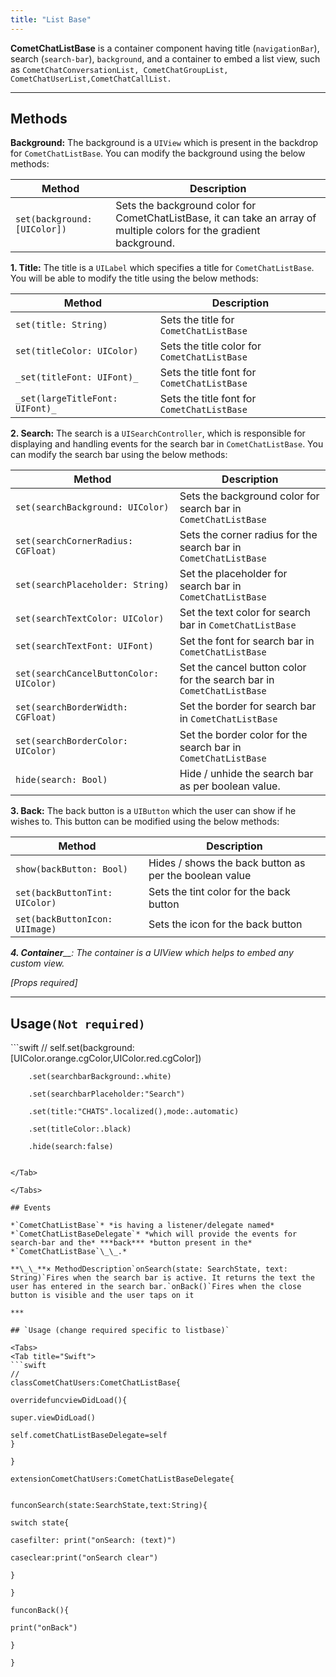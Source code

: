 ```yaml
---
title: "List Base"
---
```


**CometChatListBase** is a container component having title (`navigationBar`), search (`search-bar`), `background`, and a container to embed a list view, such as `CometChatConversationList, CometChatGroupList, CometChatUserList,CometChatCallList.`

***

## Methods

**Background:** The background is a `UIView` which is present in the backdrop for `CometChatListBase`. You can modify the background using the below methods:

| Method                       | Description                                                                                                           |
| ---------------------------- | --------------------------------------------------------------------------------------------------------------------- |
| `set(background: [UIColor])` | Sets the background color for CometChatListBase, it can take an array of multiple colors for the gradient background. |

**1. Title:** The title is a `UILabel` which specifies a title for `CometChatListBase`. You will be able to modify the title using the below methods:

| Method                          | Description                                  |
| ------------------------------- | -------------------------------------------- |
| `set(title: String)`            | Sets the title for `CometChatListBase`       |
| `set(titleColor: UIColor)`      | Sets the title color for `CometChatListBase` |
| `_set(titleFont: UIFont)_`      | Sets the title font for `CometChatListBase`  |
| `_set(largeTitleFont: UIFont)_` | Sets the title font for `CometChatListBase`  |

**2. Search:** The search is a `UISearchController`, which is responsible for displaying and handling events for the search bar in `CometChatListBase`. You can modify the search bar using the below methods:

| Method                                  | Description                                                           |
| --------------------------------------- | --------------------------------------------------------------------- |
| `set(searchBackground: UIColor)`        | Sets the background color for search bar in `CometChatListBase`       |
| `set(searchCornerRadius: CGFloat)`      | Sets the corner radius for the search bar in `CometChatListBase`      |
| `set(searchPlaceholder: String)`        | Set the placeholder for search bar in `CometChatListBase`             |
| `set(searchTextColor: UIColor)`         | Set the text color for search bar in `CometChatListBase`              |
| `set(searchTextFont: UIFont)`           | Set the font for search bar in `CometChatListBase`                    |
| `set(searchCancelButtonColor: UIColor)` | Set the cancel button color for the search bar in `CometChatListBase` |
| `set(searchBorderWidth: CGFloat)`       | Set the border for search bar in `CometChatListBase`                  |
| `set(searchBorderColor: UIColor)`       | Set the border color for the search bar in `CometChatListBase`        |
| `hide(search: Bool)`                    | Hide / unhide the search bar as per boolean value.                    |

**3. Back:** The back button is a `UIButton` which the user can show if he wishes to. This button can be modified using the below methods:

| Method                         | Description                                            |
| ------------------------------ | ------------------------------------------------------ |
| `show(backButton: Bool)`       | Hides / shows the back button as per the boolean value |
| `set(backButtonTint: UIColor)` | Sets the tint color for the back button                |
| `set(backButtonIcon: UIImage)` | Sets the icon for the back button                      |

***4. Container**\_\_: The container is a UIView which helps to embed any custom view.*

*\[Props required]*

***

## Usage`(Not required)`

<Tabs>
<Tab title="Swift">
```swift
//
self.set(background:[UIColor.orange.cgColor,UIColor.red.cgColor])

        .set(searchbarBackground:.white)

        .set(searchbarPlaceholder:"Search")

        .set(title:"CHATS".localized(),mode:.automatic)

        .set(titleColor:.black)

        .hide(search:false)
```

</Tab>

</Tabs>

## Events

*`CometChatListBase`* *is having a listener/delegate named* *`CometChatListBaseDelegate`* *which will provide the events for search-bar and the* ***back*** *button present in the* *`CometChatListBase`\_\_.*

**\_\_**× MethodDescription`onSearch(state: SearchState, text: String)`Fires when the search bar is active. It returns the text the user has entered in the search bar.`onBack()`Fires when the close button is visible and the user taps on it

***

## `Usage (change required specific to listbase)`

<Tabs>
<Tab title="Swift">
```swift
//
classCometChatUsers:CometChatListBase{

overridefuncviewDidLoad(){

super.viewDidLoad()

self.cometChatListBaseDelegate=self
}

}

extensionCometChatUsers:CometChatListBaseDelegate{


funconSearch(state:SearchState,text:String){

switch state{

casefilter: print("onSearch: (text)")

caseclear:print("onSearch clear")

}

}

funconBack(){

print("onBack")

}

}
```

</Tab>

</Tabs>
